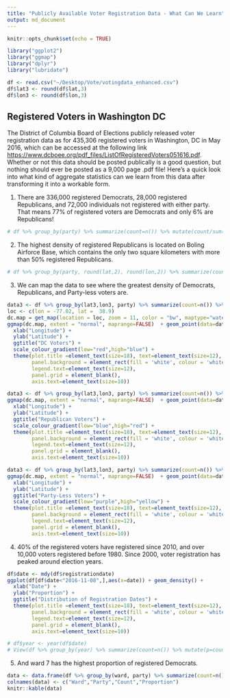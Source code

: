 ```yaml
---
title: "Publicly Available Voter Registration Data - What Can We Learn"
output: md_document
---
```


```r
knitr::opts_chunk$set(echo = TRUE)

library("ggplot2")
library("ggmap")
library("dplyr")
library("lubridate")

df <- read.csv("~/Desktop/Vote/votingdata_enhanced.csv")
df$lat3 <- round(df$lat,3)
df$lon3 <- round(df$lon,3)

```

## Registered Voters in Washington DC

The District of Columbia Board of Elections publicly released voter registration data as for 435,306 registered voters in Washington, DC in May 2016, which can be accessed at the following link <https://www.dcboee.org/pdf_files/ListOfRegisteredVoters051616.pdf>. Whether or not this data should be posted publically is a good question, but nothing should ever be posted as a 9,000 page .pdf file! Here's a quick look into what kind of aggregate statistics can we learn from this data after transforming it into a workable form. 

(1) There are 336,000 registered Democrats, 28,000 registered Republicans, and 72,000 individuals not registered with either party. That means 77% of registered voters are Democrats and only 6% are Republicans!
```r
# df %>% group_by(party) %>% summarize(count=n()) %>% mutate(count/sum(count))
```
(2) The highest density of registered Republicans is located on Boling Airforce Base, which contains the only two square kilometers with more than 50% registered Republicans.
```r
# df %>% group_by(party, round(lat,2), round(lon,2)) %>% summarize(count=n()) %>% mutate(p=count/sum(count)) %>% filter(party=="REP") %>% arrange(-p)
```
(3) We can map the data to see where the greatest density of Democrats, Republicans, and Party-less voters are. 
```r
data3 <- df %>% group_by(lat3,lon3, party) %>% summarize(count=n()) %>% group_by(lat3,lon3) %>% mutate(Proportion=count/sum(count)) %>% filter(party=="DEM")
loc <- c(lon = -77.02, lat =  38.9)
dc.map = get_map(location = loc, zoom = 11, color = "bw", maptype="watercolor")
ggmap(dc.map, extent = "normal", maprange=FALSE)  + geom_point(data=data3,aes(y=lat3,x=lon3, color=Proportion), size=.01) +
  xlab("Longitude") +
  ylab("Latitude") +
  ggtitle("DC Voters") +
  scale_colour_gradient(low="red",high="blue") +
  theme(plot.title =element_text(size=18), text=element_text(size=12),
        panel.background = element_rect(fill = 'white', colour = 'white'),
        legend.text=element_text(size=12),
        panel.grid = element_blank(),
        axis.text=element_text(size=10))

data3 <- df %>% group_by(lat3,lon3, party) %>% summarize(count=n()) %>% group_by(lat3,lon3) %>% mutate(Proportion=count/sum(count)) %>% filter(party=="REP")
ggmap(dc.map, extent = "normal", maprange=FALSE)  + geom_point(data=data3,aes(y=lat3,x=lon3, color=Proportion), size=.01) +
  xlab("Longitude") +
  ylab("Latitude") +
  ggtitle("Republican Voters") +
  scale_colour_gradient(low="blue",high="red") +
  theme(plot.title =element_text(size=18), text=element_text(size=12),
        panel.background = element_rect(fill = 'white', colour = 'white'),
        legend.text=element_text(size=12),
        panel.grid = element_blank(),
        axis.text=element_text(size=10))

data3 <- df %>% group_by(lat3,lon3, party) %>% summarize(count=n()) %>% group_by(lat3,lon3) %>% mutate(Proportion=count/sum(count)) %>% filter(party=="N-P")
ggmap(dc.map, extent = "normal", maprange=FALSE)  + geom_point(data=data3,aes(y=lat3,x=lon3, color=Proportion), size=.01) +
  xlab("Longitude") +
  ylab("Latitude") +
  ggtitle("Party-Less Voters") +
  scale_colour_gradient(low="purple",high="yellow") +
  theme(plot.title =element_text(size=18), text=element_text(size=12),
        panel.background = element_rect(fill = 'white', colour = 'white'),
        legend.text=element_text(size=12),
        panel.grid = element_blank(),
        axis.text=element_text(size=10))
```
(4) 40% of the registered voters have registered since 2010, and over 10,000 voters registered before 1980. Since 2000, voter registration has peaked around election years.
```r
df$date <- mdy(df$registrationdate)
ggplot(df[df$date<"2016-11-08",],aes(x=date)) + geom_density() + 
  xlab("Date") +
  ylab("Proportion") +
  ggtitle("Distribution of Registration Dates") +  
  theme(plot.title =element_text(size=18), text=element_text(size=12), 
        panel.background = element_rect(fill = 'white', colour = 'white'),
        legend.text=element_text(size=12),
        panel.grid = element_blank(),
        axis.text=element_text(size=10))

# df$year <- year(df$date)
# View(df %>% group_by(year) %>% summarize(count=n()) %>% mutate(p=count/sum(count)))
```
(5) And ward 7 has the highest proportion of registered Democrats.
```r
data <- data.frame(df %>% group_by(ward, party) %>% summarize(count=n()) %>% group_by(ward) %>% mutate(p=round(count/sum(count),2)))
colnames(data) <- c("Ward","Party","Count","Proportion")
knitr::kable(data)
```